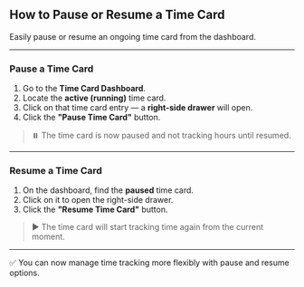 ## **How to Pause or Resume a Time Card**

Easily pause or resume an ongoing time card from the dashboard.

---

### **Pause a Time Card**

1. Go to the **Time Card Dashboard**.
2. Locate the **active (running)** time card.
3. Click on that time card entry — a **right-side drawer** will open.
4. Click the **"Pause Time Card"** button.

> ⏸️ The time card is now paused and not tracking hours until resumed.
>

---

### **Resume a Time Card**

1. On the dashboard, find the **paused** time card.
2. Click on it to open the right-side drawer.
3. Click the **"Resume Time Card"** button.

> ▶️ The time card will start tracking time again from the current moment.
>

---

✅ You can now manage time tracking more flexibly with pause and resume options.

